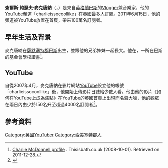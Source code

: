 {{Infobox person
| name                      = 查理·麥克唐納
| image                     = Charlie McDonnell by Gage Skidmore.jpg
| caption                   = 查理在2014年的VidCon
| birth_name                = 查爾斯·約瑟夫·麥克唐納
| birth_date                = {{Birth date and age|df=yes|1990|10|1}}
| birth_place               = [[英格蘭|英格蘭]][[巴斯_(薩默塞特郡)|巴斯]]<ref name="BBC">{{cite news |title=Teenager's tea tips cause a stir |url=http://news.bbc.co.uk/1/hi/england/somerset/7022544.stm |publisher=BBC |date=1 October 2007 |accessdate=7 November 2007 |archive-date=2012-03-13 |archive-url=https://web.archive.org/web/20120313132859/http://news.bbc.co.uk/1/hi/england/somerset/7022544.stm |dead-url=no }}</ref>
| nationality               = [[英國|英國]]（英格蘭）
| parents                   = 林賽羅阿特金（Lindsay Atkin 或 liliesarelike）
| other_names               = charlieissocoollike<br>書呆子（Nerdy）
| years_active              = 2007－現在
| notable_works             = 《挑戰查理系列》、《如何當英格蘭人》、《與自己的合奏》、《紫色人》、《關於青春痘的歌》、《我的美式口音》
| known_for                 = 喜劇、[[VLOG|Vlogging]]、音樂
| home_town                 = [[英格蘭|英格蘭]][[巴斯_(薩默塞特郡)|巴斯]]
| website                   = {{url|charliemcdonnell.com}}
}}

'''查爾斯·約瑟夫·麥克唐納'''（{{lang-en|Charles Joseph McDonnell}}，{{bd|1990年|10月1日}}）是來自[[英格蘭|英格蘭]][[巴斯_(薩默塞特郡)|巴斯]]的[[VLOG|Vlogger]]兼音樂家，他的[[YouTube|YouTube]]頻道「charlieissocoollike」在英國最多人訂閱。2011年6月15日，他的頻道被YouTube放置在首頁，帶來100萬名訂閱者。

==早年生活及背景==
麥克唐納在[[薩默塞特郡|薩默塞特郡]][[巴斯_(薩默塞特郡)|巴斯]]出生，並跟他的兄弟姊妹一起長大。他在{{link-en|Beechen Cliff School|Beechen Cliff School}}，一所在巴斯的基金會學校讀書<ref>[http://www.thisisbath.co.uk/news/Charlie-s-good/article-368021-detail/article.html Charlie McDonnell profile] {{Wayback|url=http://www.thisisbath.co.uk/news/Charlie-s-good/article-368021-detail/article.html |date=20110605214242 }}. Thisisbath.co.uk (2008-10-01). Retrieved on 2011-12-28.</ref>。

==YouTube==
自從2007年4月，麥克唐納在影片網站[[YouTube|YouTube]]設立他的帳號「charlieissocoollike」後，他開始上傳影片日誌給少數人看。他由他的影片《如何在YouTube上成為焦點》在YouTube的英國首頁上出現而名聲大噪，他的觀眾在兩日內由少於150名升至超過4000名訂閱者<ref>{{Cite web |url=http://www.youtube.com/watch?v=WrVPzmtGD80 |title=The day in a life of series: Charlie is so cool like |access-date=2012-01-16 |archive-date=2016-01-22 |archive-url=https://web.archive.org/web/20160122065746/https://www.youtube.com/watch?v=WrVPzmtGD80 |dead-url=no }}</ref>。

==參考資料==
{{Reflist}}

{{UK-enter-bio-stub}}
{{UK-artist-stub}}

{{DEFAULTSORT:McDonnell, Charlie}}
[[Category:英國YouTuber|Category:英國YouTuber]]
[[Category:索美塞特郡人|Category:索美塞特郡人]]